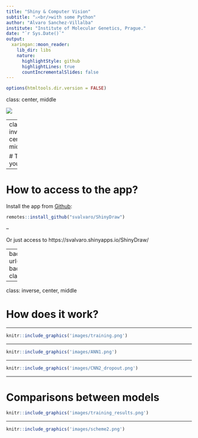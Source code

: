 ```yaml
---
title: "Shiny & Computer Vision"
subtitle: "⚔<br/>with some Python"
author: "Alvaro Sanchez-Villalba"
institute: "Institute of Molecular Genetics, Prague."
date: "`r Sys.Date()`"
output:
  xaringan::moon_reader:
    lib_dir: libs
    nature:
      highlightStyle: github
      highlightLines: true
      countIncrementalSlides: false
---
```



```r
options(htmltools.dir.version = FALSE)
```



class: center, middle



![](images/shiny.png)

---
class: inverse, center, middle

# Try it yourself!

---

# How to access to the app?

Install the app from [Github](https://github.com/svalvaro/ShinyDraw):

```r
remotes::install_github("svalvaro/ShinyDraw")
```

--

Or just access to https://svalvaro.shinyapps.io/ShinyDraw/ 



---
background-image: url(https://i.ytimg.com/vi/Zdf7Afgfq8Q/maxresdefault.jpg)
background-position: 60% 60%
background-size: 100%
class: center, bottom, inverse



---



class: inverse, center, middle

# How does it work?

---






```r

knitr::include_graphics('images/training.png')


```




---


```r



knitr::include_graphics('images/ANN1.png')


```

---



```r



knitr::include_graphics('images/CNN2_dropout.png')


```

---

# Comparisons between models

```r



knitr::include_graphics('images/training_results.png')


```



---

```r

knitr::include_graphics('images/scheme2.png')


```

